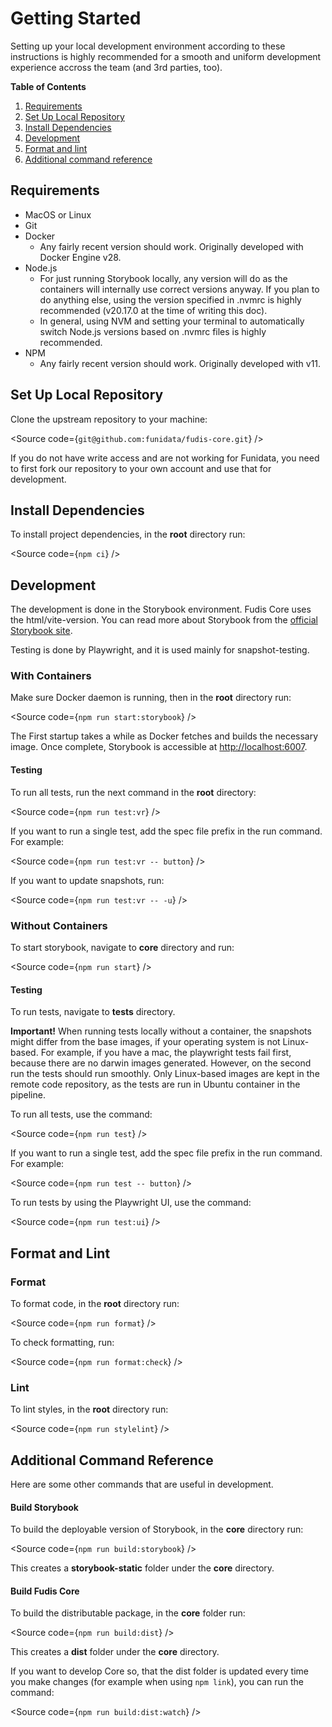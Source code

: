 
<Meta title="Documentation/Development/Getting Started" />

# Getting Started

Setting up your local development environment according to these instructions is highly recommended for a smooth and uniform development experience accross the team (and 3rd parties, too).

**Table of Contents**

1. [Requirements](#requirements)
2. [Set Up Local Repository](#set-up-local-repository)
3. [Install Dependencies](#install-dependencies)
4. [Development](#development)
5. [Format and lint](#format-and-lint)
6. [Additional command reference](#additional-command-reference)

## Requirements

- MacOS or Linux
- Git
- Docker
  - Any fairly recent version should work. Originally developed with Docker Engine v28.
- Node.js
  - For just running Storybook locally, any version will do as the containers will internally use correct versions anyway. If you plan to do anything else, using the version specified in .nvmrc is highly recommended (v20.17.0 at the time of writing this doc).
  - In general, using NVM and setting your terminal to automatically switch Node.js versions based on .nvmrc files is highly recommended.
- NPM
  - Any fairly recent version should work. Originally developed with v11.

## Set Up Local Repository

Clone the upstream repository to your machine:

<Source code={`git@github.com:funidata/fudis-core.git`} />

If you do not have write access and are not working for Funidata, you need to first fork our repository to your own account and use that for development.

## Install Dependencies

To install project dependencies, in the **root** directory run:

<Source code={`npm ci`} />

## Development

The development is done in the Storybook environment. Fudis Core uses the html/vite-version. You can read more about Storybook from the [official Storybook site](https://storybook.js.org/).

Testing is done by Playwright, and it is used mainly for snapshot-testing.

### With Containers

Make sure Docker daemon is running, then in the **root** directory run:

<Source code={`npm run start:storybook`} />

The First startup takes a while as Docker fetches and builds the necessary image. Once complete, Storybook is accessible at [http://localhost:6007](http://localhost:6007).

#### Testing

To run all tests, run the next command in the **root** directory:

<Source code={`npm run test:vr`} />

If you want to run a single test, add the spec file prefix in the run command. For example:

<Source code={`npm run test:vr -- button`} />

If you want to update snapshots, run:

<Source code={`npm run test:vr -- -u`} />

### Without Containers

To start storybook, navigate to **core** directory and run:

<Source code={`npm run start`} />

#### Testing

To run tests, navigate to **tests** directory.

**Important!** When running tests locally without a container, the snapshots might differ from the base images, if your operating system is not Linux-based. For example, if you have a mac, the playwright tests fail first, because there are no darwin images generated. However, on the second run the tests should run smoothly. Only Linux-based images are kept in the remote code repository, as the tests are run in Ubuntu container in the pipeline.

To run all tests, use the command:

<Source code={`npm run test`} />

If you want to run a single test, add the spec file prefix in the run command. For example:

<Source code={`npm run test -- button`} />

To run tests by using the Playwright UI, use the command:

<Source code={`npm run test:ui`} />

## Format and Lint

### Format

To format code, in the **root** directory run:

<Source code={`npm run format`} />

To check formatting, run:

<Source code={`npm run format:check`} />

### Lint

To lint styles, in the **root** directory run:

<Source code={`npm run stylelint`} />

## Additional Command Reference

Here are some other commands that are useful in development.

#### Build Storybook

To build the deployable version of Storybook, in the **core** directory run:

<Source code={`npm run build:storybook`} />

This creates a **storybook-static** folder under the **core** directory.

#### Build Fudis Core

To build the distributable package, in the **core** folder run:

<Source code={`npm run build:dist`} />

This creates a **dist** folder under the **core** directory.

If you want to develop Core so, that the dist folder is updated every time you make changes (for example when using `npm link`), you can run the command:

<Source code={`npm run build:dist:watch`} />
